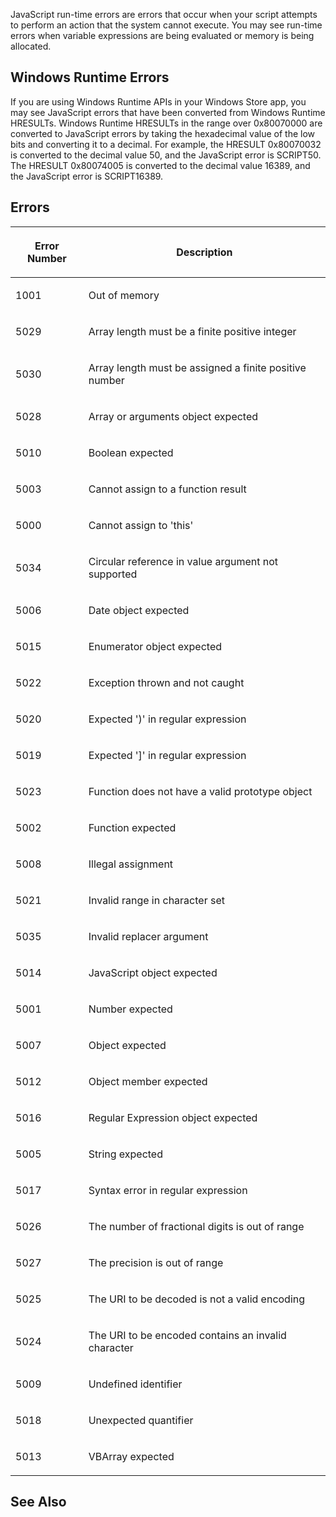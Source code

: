 JavaScript run-time errors are errors that occur when your script attempts to perform an action that the system cannot execute. You may see run-time errors when variable expressions are being evaluated or memory is being allocated.


==Windows Runtime Errors==
If you are using Windows Runtime APIs in your Windows Store app, you may see JavaScript errors that have been converted from Windows Runtime HRESULTs. Windows Runtime HRESULTs in the range over 0x80070000 are converted to JavaScript errors by taking the hexadecimal value of the low bits and converting it to a decimal. For example, the HRESULT 0x80070032 is converted to the decimal value 50, and the JavaScript error is SCRIPT50. The HRESULT 0x80074005 is converted to the decimal value 16389, and the JavaScript error is SCRIPT16389.


==Errors==
{| class='wikitable'
|-
! Error Number
! Description
|-
| 1001
| Out of memory
|-
| 5029
| Array length must be a finite positive integer
|-
| 5030
| Array length must be assigned a finite positive number
|-
| 5028
| Array or arguments object expected
|-
| 5010
| Boolean expected
|-
| 5003
| Cannot assign to a function result
|-
| 5000
| Cannot assign to 'this'
|-
| 5034
| Circular reference in value argument not supported
|-
| 5006
| Date object expected
|-
| 5015
| Enumerator object expected
|-
| 5022
| Exception thrown and not caught
|-
| 5020
| Expected ')' in regular expression
|-
| 5019
| Expected ']' in regular expression
|-
| 5023
| Function does not have a valid prototype object
|-
| 5002
| Function expected
|-
| 5008
| Illegal assignment
|-
| 5021
| Invalid range in character set
|-
| 5035
| Invalid replacer argument
|-
| 5014
| JavaScript object expected
|-
| 5001
| Number expected
|-
| 5007
| Object expected
|-
| 5012
| Object member expected
|-
| 5016
| Regular Expression object expected
|-
| 5005
| String expected
|-
| 5017
| Syntax error in regular expression
|-
| 5026
| The number of fractional digits is out of range
|-
| 5027
| The precision is out of range
|-
| 5025
| The URI to be decoded is not a valid encoding
|-
| 5024
| The URI to be encoded contains an invalid character
|-
| 5009
| Undefined identifier
|-
| 5018
| Unexpected quantifier
|-
| 5013
| VBArray expected
|}

==See Also==

              
